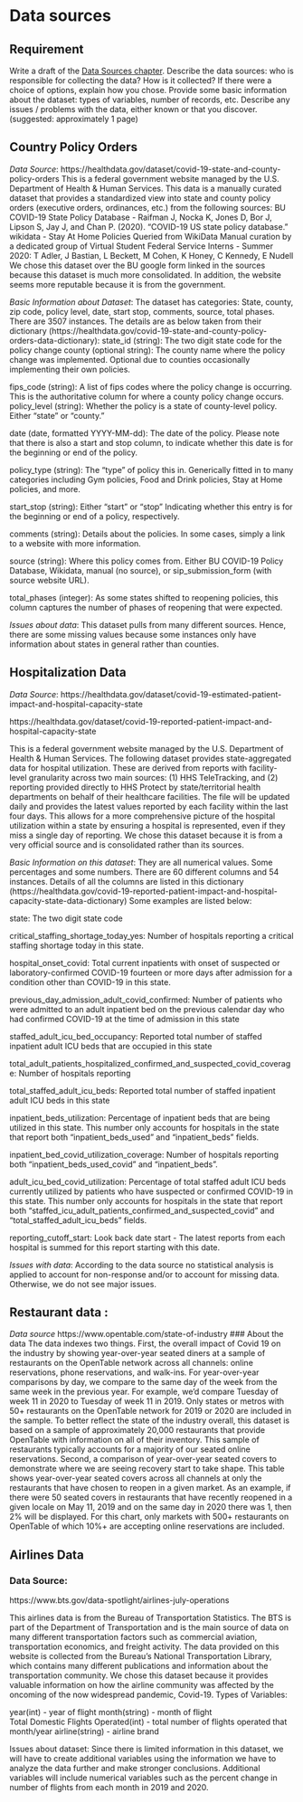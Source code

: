 # Data sources


## Requirement 
Write a draft of the [Data Sources chapter](https://edav.info/project#report-format).
Describe the data sources: who is responsible for collecting the data? How is it collected? If there were a choice of options, explain how you chose.
Provide some basic information about the dataset: types of variables, number of records, etc.
Describe any issues / problems with the data, either known or that you discover.
(suggested: approximately 1 page)

## Country Policy Orders
*Data Source*: 
https://healthdata.gov/dataset/covid-19-state-and-county-policy-orders
This is a federal government website managed by the U.S. Department of Health & Human Services. This data is a manually curated dataset that provides a standardized view into state and county policy orders (executive orders, ordinances, etc.) from the following sources:
BU COVID-19 State Policy Database - Raifman J, Nocka K, Jones D, Bor J, Lipson S, Jay J, and Chan P. (2020). "COVID-19 US state policy database."
wikidata - Stay At Home Policies Queried from WikiData
Manual curation by a dedicated group of Virtual Student Federal Service Interns - Summer 2020: T Adler, J Bastian, L Beckett, M Cohen, K Honey, C Kennedy, E Nudell
We chose this dataset over the BU google form linked in the sources because this dataset is much more consolidated. In addition, the website seems more reputable because it is from the government.

*Basic Information about Dataset*: The dataset has categories: State, county, zip code, policy level, date, start stop, comments, source, total phases. There are 3507 instances. The details are as below taken from their dictionary (https://healthdata.gov/covid-19-state-and-county-policy-orders-data-dictionary):
state_id (string): The two digit state code for the policy change
county (optional string): The county name where the policy change was implemented. Optional due to counties occasionally implementing their own policies.

fips_code (string): A list of fips codes where the policy change is occurring. This is the authoritative column for where a county policy change occurs.
policy_level (string): Whether the policy is a state of county-level policy. Either “state” or “county.”

date (date, formatted YYYY-MM-dd): The date of the policy. Please note that there is also a start and stop column, to indicate whether this date is for the beginning or end of the policy.

policy_type (string): The “type” of policy this in. Generically fitted in to many categories including Gym policies, Food and Drink policies, Stay at Home policies, and more.

start_stop (string): Either “start” or “stop” Indicating whether this entry is for the beginning or end of a policy, respectively.

comments (string): Details about the policies. In some cases, simply a link to a website with more information.

source (string): Where this policy comes from. Either BU COVID-19 Policy Database, Wikidata, manual (no source), or sip_submission_form (with source website URL).

total_phases (integer): As some states shifted to reopening policies, this column captures the number of phases of reopening that were expected.

*Issues about data*: This dataset pulls from many different sources. Hence, there are some missing values because some instances only have information about states in general rather than counties. 

## Hospitalization Data
*Data Source*: 
https://healthdata.gov/dataset/covid-19-estimated-patient-impact-and-hospital-capacity-state

https://healthdata.gov/dataset/covid-19-reported-patient-impact-and-hospital-capacity-state

This is a federal government website managed by the U.S. Department of Health & Human Services. The following dataset provides state-aggregated data for hospital utilization. These are derived from reports with facility-level granularity across two main sources: (1) HHS TeleTracking, and (2) reporting provided directly to HHS Protect by state/territorial health departments on behalf of their healthcare facilities. The file will be updated daily and provides the latest values reported by each facility within the last four days. This allows for a more comprehensive picture of the hospital utilization within a state by ensuring a hospital is represented, even if they miss a single day of reporting.
We chose this dataset because it is from a very official source and is consolidated rather than its sources.

*Basic Information on this dataset*: They are all numerical values. Some percentages and some numbers. There are 60 different columns and 54 instances. Details of all the columns are listed in this dictionary
(https://healthdata.gov/covid-19-reported-patient-impact-and-hospital-capacity-state-data-dictionary) Some examples are listed below:

state: The two digit state code

critical_staffing_shortage_today_yes: Number of hospitals reporting a critical staffing shortage today in this state.

hospital_onset_covid: Total current inpatients with onset of suspected or laboratory-confirmed COVID-19 fourteen or more days after admission for a condition other than COVID-19 in this state.

previous_day_admission_adult_covid_confirmed: Number of patients who were admitted to an adult inpatient bed on the previous calendar day who had confirmed COVID-19 at the time of admission in this state

staffed_adult_icu_bed_occupancy: Reported total number of staffed inpatient adult ICU beds that are occupied in this state

total_adult_patients_hospitalized_confirmed_and_suspected_covid_coverage: Number of hospitals reporting

total_staffed_adult_icu_beds: Reported total number of staffed inpatient adult ICU beds in this state

inpatient_beds_utilization: Percentage of inpatient beds that are being utilized in this state. This number only accounts for hospitals in the state that report both "inpatient_beds_used" and "inpatient_beds" fields.

inpatient_bed_covid_utilization_coverage: Number of hospitals reporting both "inpatient_beds_used_covid" and "inpatient_beds".

adult_icu_bed_covid_utilization: Percentage of total staffed adult ICU beds currently utilized by patients who have suspected or confirmed COVID-19 in this state. This number only accounts for hospitals in the state that report both "staffed_icu_adult_patients_confirmed_and_suspected_covid" and "total_staffed_adult_icu_beds" fields.

reporting_cutoff_start: Look back date start - The latest reports from each hospital is summed for this report starting with this date.

*Issues with data*: According to the data source no statistical analysis is applied to account for non-response and/or to account for missing data. Otherwise, we do not see major issues.
 
 
## Restaurant data :
*Data source* 
https://www.opentable.com/state-of-industry
### About the data
The data indexes two things.
First, the overall impact of Covid 19 on the industry by showing year-over-year seated diners at a sample of restaurants on the OpenTable network across all channels: online reservations, phone reservations, and walk-ins. For year-over-year comparisons by day, we compare to the same day of the week from the same week in the previous year. For example, we’d compare Tuesday of week 11 in 2020 to Tuesday of week 11 in 2019. Only states or metros with 50+ restaurants on the OpenTable network for 2019 or 2020 are included in the sample. To better reflect the state of the industry overall, this dataset is based on a sample of approximately 20,000 restaurants that provide OpenTable with information on all of their inventory. This sample of restaurants typically accounts for a majority of our seated online reservations.
Second, a comparison of year-over-year seated covers to demonstrate where we are seeing recovery start to take shape. This table shows year-over-year seated covers across all channels at only the restaurants that have chosen to reopen in a given market. As an example, if there were 50 seated covers in restaurants that have recently reopened in a given locale on May 11, 2019 and on the same day in 2020 there was 1, then 2% will be displayed. For this chart, only markets with 500+ restaurants on OpenTable of which 10%+ are accepting online reservations are included.
 
## Airlines Data 
 
### Data Source: 
https://www.bts.gov/data-spotlight/airlines-july-operations
 
This airlines data is from the Bureau of Transportation Statistics. The BTS is part of the Department of Transportation and is the main source of data on many different transportation factors such as commercial aviation, transportation economics, and freight activity. The data provided on this website is collected from the Bureau’s National Transportation Library, which contains many different publications and information about the transportation community. We chose this dataset because it provides valuable information on how the airline community was affected by the oncoming of the now widespread pandemic, Covid-19. 
Types of Variables: 
 
year(int) - year of flight
month(string) - month of flight  
Total Domestic Flights Operated(int) - total number of flights operated that month/year 
airline(string) - airline brand 
 
Issues about dataset: Since there is limited information in this dataset, we will have to create additional variables using the information we have to analyze the data further and make stronger conclusions. Additional variables will include numerical variables such as the percent change in number of flights from each month in 2019 and 2020.  
